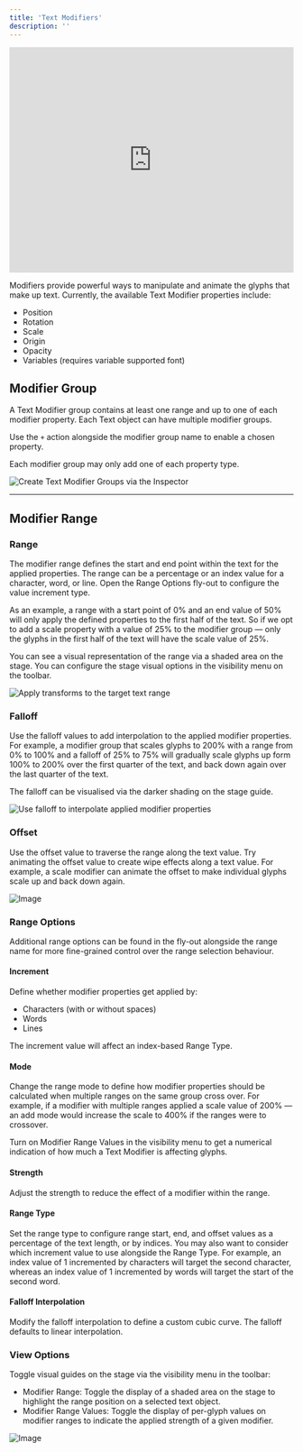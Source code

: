 ```yaml
---
title: 'Text Modifiers'
description: ''
---
```


<iframe width="100%" height="400" src="https://www.youtube.com/embed/V-QzXkhMu20?si=czLHMUYdcK7kf19f" title="YouTube video player" frameborder="0" allow="accelerometer; autoplay; clipboard-write; encrypted-media; gyroscope; picture-in-picture; web-share" referrerpolicy="strict-origin-when-cross-origin" allowfullscreen></iframe>

Modifiers provide powerful ways to manipulate and animate the glyphs that make up text. Currently, the available Text Modifier properties include: 

- Position
- Rotation
- Scale
- Origin
- Opacity
- Variables (requires variable supported font)

## Modifier Group

A Text Modifier group contains at least one range and up to one of each modifier property. Each Text object can have multiple modifier groups.

Use the `+` action alongside the modifier group name to enable a chosen property.

<Info>Each modifier group may only add one of each property type.</Info>

![Create Text Modifier Groups via the Inspector](https://ucarecdn.com/53d0de7b-fbb9-4eea-8715-98a47343c121/)

---

## Modifier Range 

### Range 

The modifier range defines the start and end point within the text for the applied properties. The range can be a percentage or an index value for a character, word, or line. Open the Range Options fly-out to configure the value increment type.

As an example, a range with a start point of 0% and an end value of 50% will only apply the defined properties to the first half of the text. So if we opt to add a scale property with a value of 25% to the modifier group — only the glyphs in the first half of the text will have the scale value of 25%.

You can see a visual representation of the range via a shaded area on the stage. You can configure the stage visual options in the visibility menu on the toolbar.

![Apply transforms to the target text range](https://ucarecdn.com/0ce72074-f001-4005-8737-f7a4317edfbb/)

### Falloff 

Use the falloff values to add interpolation to the applied modifier properties. For example, a modifier group that scales glyphs to 200% with a range from 0% to 100% and a falloff of 25% to 75% will gradually scale glyphs up form 100% to 200% over the first quarter of the text, and back down again over the last quarter of the text.

The falloff can be visualised via the darker shading on the stage guide.

![Use falloff to interpolate applied modifier properties](https://ucarecdn.com/afec5391-cdb9-4e5c-b8e2-53ca0781a208/)

### Offset 

Use the offset value to traverse the range along the text value. Try animating the offset value to create wipe effects along a text value. For example, a scale modifier can animate the offset to make individual glyphs scale up and back down again.

![Image](https://ucarecdn.com/0172bf94-07d5-48f1-b276-309a784417bd/)

### Range Options 

Additional range options can be found in the fly-out alongside the range name for more fine-grained control over the range selection behaviour.

#### Increment 

Define whether modifier properties get applied by:

- Characters (with or without spaces)
- Words
- Lines

<Info>The increment value will affect an index-based Range Type.</Info>

#### Mode 

Change the range mode to define how modifier properties should be calculated when multiple ranges on the same group cross over. For example, if a modifier with multiple ranges applied a scale value of 200% — an add mode would increase the scale to 400% if the ranges were to crossover.

<Info> Turn on Modifier Range Values in the visibility menu to get a numerical indication of how much a Text Modifier is affecting glyphs.</Info>

#### Strength 

Adjust the strength to reduce the effect of a modifier within the range.

#### Range Type 

Set the range type to configure range start, end, and offset values as a percentage of the text length, or by indices. You may also want to consider which increment value to use alongside the Range Type. For example, an index value of 1 incremented by characters will target the second character, whereas an index value of 1 incremented by words will target the start of the second word.

#### Falloff Interpolation 

Modify the falloff interpolation to define a custom cubic curve. The falloff defaults to linear interpolation.

### View Options 

Toggle visual guides on the stage via the visibility menu in the toolbar:

- Modifier Range: Toggle the display of a shaded area on the stage to highlight the range position on a selected text object.
- Modifier Range Values: Toggle the display of per-glyph values on modifier ranges to indicate the applied strength of a given modifier.

![Image](https://ucarecdn.com/954f7dde-728e-4569-bd8d-09163db42357/)